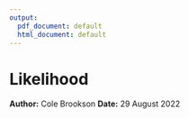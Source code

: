 ```yaml
---
output:
  pdf_document: default
  html_document: default
---
```

# Likelihood
**Author:** Cole Brookson
**Date:** 29 August 2022